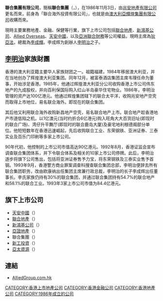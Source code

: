 {{Multiple issues|
{{Original research|time=2019-12-08T02:19:54+00:00}}
{{Unreferenced|time=2019-12-08T02:19:54+00:00}}
}}
'''聯合集團有限公司'''，簡稱'''聯合集團'''（'''{{lang-en|Allied Group Limited}}'''，{{hkex|0373}}），在1986年11月3日，由[[兆安地產有限公司|兆安地產有限公司]]更名而來，前身為「聯合海外投資有限公司」，也就是由[[澳大利亞|澳大利亞]][[輝煌集團有限公司|輝煌集團有限公司]]收購而來。

現時主要業務地產、金融、保健等行業，旗下上市公司包括[[聯合地產|聯合地產]]、[[新鴻基公司|新鴻基公司]]、[[Allied_Overseas|Allied Overseas]]、[[天安中國|天安中國]]，以及[[亞洲聯合財務|亞洲聯合財務]]等公司權益。現時主席為[[狄亞法|狄亞法]]，總裁為[[李成輝|李成輝]]。李成辉为創辦人[[李明治|李明治]]之子。

==[[李明治|李明治]]家族財團==

香港的澳大利亚籍主要华人家族财团之一。祖籍福建，1984年移居澳大利亚，并在当地创办了辉煌澳大利亚集团。同年12月，被富泰酒店集团主席韦理任命为董事，开始涉足香港。1985年，他通过辉煌澳大利亚分公司收购香港上市公司伟东地产的九成股权，并向百利保国际购入红山半岛豪华住宅物业。1986年，李明治管理的资产达100亿港元。他通过辉煌集团辖下的联合太平洋，收购兆安地产空壳而取得上市地位，易名联合海外。即现在的联合集团。

其后他又利用联合海外收购新昌地产空壳，易名联合地产上市。联合地产趁香港地产市道低陷之机，以1亿澳元(当时约折合6亿港元)购入旺角大大百货旧址(即现时的联合广场)、湾仔升平舞厅(即现时的联合鹿岛大厦)及豪宅地利根德阁部分单位。他短短数年在香港迅速崛起，先后收购联合工业、东荣钢铁、亚洲证券、三泰实业及百乐门印刷等多家上市公司。

90年代初，他控制的上市公司市值高达90亿港元。1992年8月，香港证监会宣布调查联合集团体系，并下令联合体系及相关的10家上市公司停牌。此后，李明治逐步将旗下公司售出，包括将亚洲证券售予力宝，将东荣钢铁及三泰实业售予首钢。1993年9月，香港警方商业罪案调查科搜查联合集团总部，李明治便辞去所有联合集团职务，改由欧康纳出任集团主席兼行政总裁，李明治的长子李成辉出任董事长。李氏家族仍持有30%的联合集团，并通过联合集团持有54.7%的联合地产和58.1%的联合工业。1993年3家上市公司市值为84.4亿港元。

==旗下上市公司==
*[[天安中國|天安中國]]（{{HKSE|0028}}）
*[[聯合地產|聯合地產]]（{{HKSE|0056}}）
*[[新鴻基公司|新鴻基公司]]（{{HKSE|0086}}）
*[[亞證地產|亞證地產]]（{{HKSE|0271}}）
*聯合集團（{{HKSE|0373}}）
*[[新工投資|新工投資]]（{{HKSE|0666}}）
*[[亞太資源|亞太資源]]（{{HKSE|1104}}）

==連結==
*[http://www.alliedgroup.com.hk/ AlliedGroup.com.hk] {{Wayback|url=http://www.alliedgroup.com.hk/ |date=20111020132841 }}

[[CATEGORY:香港上市地產公司|CATEGORY:香港上市地產公司]]
[[CATEGORY:香港金融公司|CATEGORY:香港金融公司]]
[[CATEGORY:香港地產公司|CATEGORY:香港地產公司]]
[[CATEGORY:1986年成立的公司|CATEGORY:1986年成立的公司]]